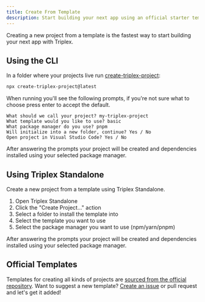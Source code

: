 ```yaml
---
title: Create From Template
description: Start building your next app using an official starter template.
---
```


Creating a new project from a template is the fastest way to start building your next app with Triplex.

## Using the CLI

In a folder where your projects live run [create-triplex-project](/docs/api-reference/cli/create-triplex-project):

```bash filename="Terminal"
npx create-triplex-project@latest
```

When running you'll see the following prompts, if you're not sure what to choose press enter to accept the default.

```text filename="Terminal"
What should we call your project? my-triplex-project
What template would you like to use? basic
What package manager do you use? pnpm
Will initialize into a new folder, continue? Yes / No
Open project in Visual Studio Code? Yes / No
```

After answering the prompts your project will be created and dependencies installed using your selected package manager.

## Using Triplex Standalone

Create a new project from a template using Triplex Standalone.

1. Open Triplex Standalone
1. Click the "Create Project..." action
1. Select a folder to install the template into
1. Select the template you want to use
1. Select the package manager you want to use (npm/yarn/pnpm)

After answering the prompts your project will be created and dependencies installed using your selected package manager.

## Official Templates

Templates for creating all kinds of projects are [sourced from the official repository](https://github.com/trytriplex/triplex/tree/main/packages/create-triplex-project/templates). Want to suggest a new template? [Create an issue](https://github.com/trytriplex/triplex/issues/new) or pull request and let's get it added!
